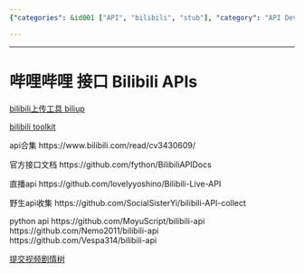 ```yaml
---
{"categories": &id001 ["API", "bilibili", "stub"], "category": "API Development", "date": "2023-12-22 23:52:59", "description": "Bilibili APIs allow developers to create tools and applications in various languages like Python for tasks such as video uploading, user account management, and more.", "tags": *id001, "title": "哔哩哔哩 接口 Bilibili APIs"}

---
```


------

# 哔哩哔哩 接口 Bilibili APIs

[bilibili上传工具 biliup](https://github.com/biliup/biliup)

[bilibili toolkit](https://github.com/Hsury/Bilibili-Toolkit)

api合集
https://www.bilibili.com/read/cv3430609/

官方接口文档
https://github.com/fython/BilibiliAPIDocs

直播api
https://github.com/lovelyyoshino/Bilibili-Live-API

野生api收集
https://github.com/SocialSisterYi/bilibili-API-collect

python api
https://github.com/MoyuScript/bilibili-api
https://github.com/Nemo2011/bilibili-api
https://github.com/Vespa314/bilibili-api

[提交视频剧情树](https://nemo2011.github.io/bilibili-api/#/examples/interactive_video)

